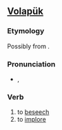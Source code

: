 ==[[Volapük]]==
===Etymology===
Possibly from {{term|beg||a request|lang=vo}}.

===Pronunciation===
* {{IPA|/beˈkøn/|lang=vo}}, {{SAMPA|/be"k2n/}}

===Verb===
{{infl|vo|verb}}

# to [[beseech]]
# to [[implore]]